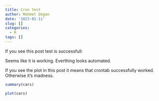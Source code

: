 ```yaml
---
title: Cron test
author: Mehmet Dogan
date: '2023-01-11'
slug: []
categories:
  - R
tags: []
---
```


If you see this post test is successfull:

Seems like it is working. Everthing looks automated.

If you see the plot in this post it means that crontab successfully worked. Otherwise it's madness. 

```r
summary(cars)
```


```r
plot(cars)
```